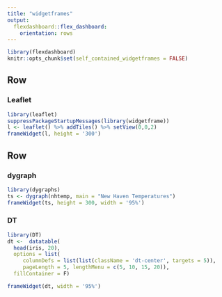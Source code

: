 ```yaml
---
title: "widgetframes"
output: 
  flexdashboard::flex_dashboard:
    orientation: rows
---
```



```r
library(flexdashboard)
knitr::opts_chunk$set(self_contained_widgetframes = FALSE)
```

Row
-----------------------------------------------------------------------

### Leaflet

```r
library(leaflet)
suppressPackageStartupMessages(library(widgetframe))
l <- leaflet() %>% addTiles() %>% setView(0,0,2)
frameWidget(l, height = '300')
```

Row {.tabset .tabset-fade}
-----------------------------------------------------------------------

### dygraph

```r
library(dygraphs)
ts <- dygraph(nhtemp, main = "New Haven Temperatures")
frameWidget(ts, height = 300, width = '95%')
```

### DT

```r
library(DT)
dt <-  datatable(
  head(iris, 20), 
  options = list(
     columnDefs = list(list(className = 'dt-center', targets = 5)),
     pageLength = 5, lengthMenu = c(5, 10, 15, 20)),
  fillContainer = F)

frameWidget(dt, width = '95%')
```

